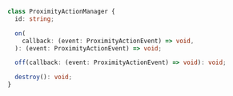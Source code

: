 ```ts
class ProximityActionManager {
  id: string;

  on(
    callback: (event: ProximityActionEvent) => void,
  ): (event: ProximityActionEvent) => void;

  off(callback: (event: ProximityActionEvent) => void): void;

  destroy(): void;
}
```
